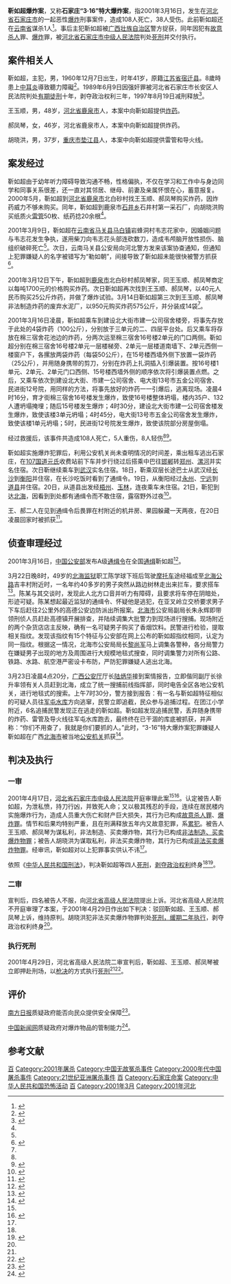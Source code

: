 '''靳如超爆炸案'''，又称'''石家庄“3·16”特大爆炸案'''，指2001年3月16日，发生在[[河北省|河北省]][[石家庄市|石家庄市]]的一起恶性[[爆炸|爆炸]]刑事案件，造成108人死亡，38人受伤。此前靳如超还在[[云南省|云南省]]谋杀1人<ref>{{cite web|title=昨晨靳如超被生擒石家庄市“3·16”特大爆炸案告破|url=http://www.legaldaily.com.cn/gb/content/2001-03/24/content_15253.htm|accessdate=2009-06-08|date=2001-03-24|publisher=法制日报|language=zh-hans|dead-url=no|archiveurl=https://web.archive.org/web/20070419001346/http://www.legaldaily.com.cn/gb/content/2001-03/24/content_15253.htm|archivedate=2007-04-19}}</ref>。事后主犯靳如超被[[广西壮族自治区|广西壮族自治区]]警方捉获，同年因犯有[[故意杀人|故意杀人]]罪、[[爆炸|爆炸]]罪，被[[河北省石家庄市中级人民法院|河北省石家庄市中级人民法院]]判处[[死刑|死刑]]并交付执行。

== 案件相关人 ==
靳如超，主犯，男，1960年12月7日出生，时年41岁，原籍[[江苏省|江苏省]][[宿迁县|宿迁县]]。8歲時患上[[中耳炎|中耳炎]]導致聽力障礙<ref>{{Cite web|title=石家庄316特大爆炸案反思录|url=http://www.xinhuanet.com/focus/xiangguan/jiaodian00503.htm|accessdate=2019-10-07|dead-url=no|archivedate=2020-08-13|archiveurl=https://web.archive.org/web/20200813033427/http://www.xinhuanet.com/focus/xiangguan/jiaodian00503.htm}}</ref>。1989年6月9日因强奸罪被河北省石家庄市长安区人民法院判处[[有期徒刑|有期徒刑]]十年，剥夺政治权利三年，1997年8月19日减刑释放<ref name="judgement">{{cite web|title=靳如超故意杀人、爆炸等案的判决书|url=http://www.chinalawedu.com/news/2005/4/ma61204751501924500217328.html|accessdate=2009-06-08|publisher=法院}}{{dead link|date=2018-05|bot=InternetArchiveBot|fix-attempted=yes}}</ref>。

王玉顺，男，48岁，[[河北省|河北省]][[鹿泉区|鹿泉市]]人，本案中向靳如超提供[[炸药|炸药]]。

郝凤琴，女，46岁，河北省鹿泉市人，本案中向靳如超提供炸药。

胡晓洪，男，37岁，[[重庆市|重庆市]][[垫江县|垫江县]]人，本案中向靳如超提供雷管和导火线。

== 案发经过 ==

{{location map+|float=left|China Shijiazhuang|width=270|caption=爆炸地点
<br/>1. 棉三宿舍 <br/>2. 市建一宿舍 <br/>3. 五金公司宿舍 <br/>4. 民进街12号院
|places=
{{Location map~|China Shijiazhuang|coordinates={{coord|38.009881|N|114.5062583|E}}|label=1|position=right|marksize=6}}
{{Location map~|China Shijiazhuang|coordinates={{coord|38.051499|N|114.5116008|E}}|label=2|position=right|marksize=6}}
{{Location map~|China Shijiazhuang|coordinates={{coord|38.06285|N|114.4550719|E}}|label=3|position=bottom|marksize=6}}
{{Location map~|China Shijiazhuang|coordinates={{coord|38.037846|N|114.4945238|E}}|label=4|position=top|marksize=6}}
}}

靳如超由于幼年听力障碍导致沟通不畅，性格偏执，不仅在学习和工作中与身边同学和同事关系很差，还一直对其邻居、继母、前妻及亲属怀恨在心，蓄意报复。2000年5月，靳如超到[[河北省|河北省]][[鹿泉区|鹿泉市]]北白砂村找王玉顺、郝凤琴购买炸药，因炸药威力不够未购买。同年，靳如超到鹿泉市[[石井乡_(石家庄市)|石井乡]]石井村第一采石厂，向胡晓洪购买纸质火[[雷管|雷管]]50枚、纸药捻20余根<ref name="judgement" />。

2001年3月9日，靳如超在[[云南省|云南省]][[马关县|马关县]][[马白镇|马白镇]]岩蜂洞村韦志花家中，因婚姻问题与韦志花发生争执，遂用柴刀向韦志花头部连砍数刀，造成韦颅脑开放性损伤、脑组织破碎死亡<ref name="judgement" />。次日，云南马关县公安局向河北警方发来该案协查通知，但通知上犯罪嫌疑人的名字被错写为“勒如朝”，间接导致了靳如超未能很快被警方抓获<ref>{{Cite web|title=长篇：石家庄警方侦破特大爆炸案追记|url=http://www.xinhuanet.com/focus/xiangguan/lianjie06.htm|accessdate=2021-01-23|publisher=新华网|archive-url=https://web.archive.org/web/20210129083737/http://www.xinhuanet.com/focus/xiangguan/lianjie06.htm|archive-date=2021-01-29|dead-url=no}}</ref>。

2001年3月12日下午，靳如超到[[鹿泉区|鹿泉市]]北白砂村郝凤琴家，同王玉顺、郝凤琴商定以每吨1700元的价格购买炸药。次日靳如超再次找到王玉顺、郝凤琴，以40元人民币购买25公斤炸药，并做了爆炸试验。3月14日靳如超第三次到王玉顺、郝凤琴非法制造炸药的废弃水泥厂，以950元购买炸药575公斤，并分装成14袋<ref name="judgement" />。

2001年3月16日凌晨，靳如超乘车到建设北大街市建一公司宿舍楼旁，将事先存放于此处的4袋炸药（100公斤），分别放于三单元的二、四层平台处。后又乘车将存放在棉三宿舍花池边的炸药，分两次运至棉三宿舍16号楼2单元的门口两侧。靳如超分别在棉三宿舍16号楼2单元一层楼梯旁、2单元一层楼道南墙下、2单元西侧一楼窗户下，各摞放两袋炸药（每袋50公斤），在15号楼西墙外侧下放置一袋炸药（25公斤），并用随身携带的剪刀，分别在炸药上扎洞插入引爆装置。按16号楼1单元、2单元、2单元门口西侧、15号楼西墙外侧的顺序依次将引爆装置点燃。之后，又乘车依次到建设北大街、市建一公司宿舍、电大街13号市五金公司宿舍、民进街12号院，用同样的方法，将事先放好的炸药一一引爆后，逃离现场。凌晨4时16分，育才街棉三宿舍16号楼发生爆炸，致使16号楼整体坍塌，楼内35户、132人遭坍塌掩埋；随后15号楼发生爆炸；4时30分，建设北大街市建一公司宿舍楼发生爆炸，致使该楼3单元坍塌；4时45分，电大街13号市五金公司宿舍发生爆炸，致使该楼1单元坍塌；5时，民进街12号院发生爆炸，致使该院部分房屋倒塌。

经过救援后，该事件共造成108人死亡，5人重伤，8人轻伤<ref name="judgement" /><ref>{{cite web|title=石家庄爆炸案恶魔靳如超供认作案经过|url=http://www.gzjd.gov.cn/pub/index_jsp_catid_11_24_id_1157.html|accessdate=2009-06-08|author=张光卿 卫东|publisher=广州公安局|archiveurl=https://web.archive.org/web/20100905062322/http://www.gzjd.gov.cn/pub/index_jsp_catid_11_24_id_1157.html|archivedate=2010-09-05|dead-url=yes}}</ref>。

靳如超实施爆炸犯罪后，利用公安机关尚未查明情况的时间差，乘出租车逃出石家庄，在[[107国道|107国道]][[元氏县|元氏]]收费站前下车并步行绕过后搭乘中巴往[[邯郸市|邯郸]]转[[郑州市|郑州]]、[[漯河市|漯河]]并实名住宿。次日靳继续乘车到[[武汉市|武汉]]实名住宿。18日，靳乘双层长途巴士从武汉经[[长沙市|长沙]]到[[衡阳市|衡阳]]并住宿，在长沙吃饭时看到了通缉令。19日，从衡阳经过[[永州市|永州]]、[[宁远县|宁远]]到[[道县|道县]]并住宿。20日，从道县出发经[[梧州市|梧州]]、[[玉林市|玉林]]，连夜乘车未住宿。21日，靳犯到达[[北海市|北海]]，因看到到处都有通缉令而不敢住宿，露宿野外过夜<ref>{{Cite web|title=长篇：石家庄警方侦破特大爆炸案追记三|url=http://www.xinhuanet.com/focus/xiangguan/lianjie08.htm|accessdate=2021-01-07|work=新华网|archive-url=https://web.archive.org/web/20210108163922/http://www.xinhuanet.com/focus/xiangguan/lianjie08.htm|archive-date=2021-01-08|dead-url=no}}</ref>。

王、郝二人在见到通缉令后畏罪在村附近的机井房、果园躲藏一天两夜，在20日凌晨回家时被抓获<ref>{{Cite web|title=长篇：石家庄警方侦破特大爆炸案追记二|url=http://www.xinhuanet.com/focus/xiangguan/lianjie07.htm|accessdate=2021-01-07|work=新华网|archive-url=https://web.archive.org/web/20210109161042/http://www.xinhuanet.com/focus/xiangguan/lianjie07.htm|archive-date=2021-01-09|dead-url=no}}</ref>。

== 侦查审理经过 ==
2001年3月16日，[[中华人民共和国公安部|中国公安部]]发布A级[[通緝|通缉令]]在全国[[通缉|通缉]]靳如超<ref>{{cite web|title=2001年3月16日 石家庄发生爆炸案 造成108人死|url=http://news.sohu.com/20090316/n262805685.shtml|accessdate=2009-06-08|date=2009-03-16|publisher=搜狐网|dead-url=no|archiveurl=https://web.archive.org/web/20160305015338/http://news.sohu.com/20090316/n262805685.shtml|archivedate=2016-03-05}}</ref>。

3月22日晚8时，49岁的[[北海监狱|北海监狱]]职工陈学球下班后驾驶[[摩托车|摩托车]]途经福成至[[北海公路|北海公路]]吉丰村附近时，一名年约40多岁的男子突然从路边树林走出来拦车，要求搭车<ref>{{Cite web|title=他第一个发现了靳如超|url=http://www.xinhuanet.com/focus/xiangguan/lianjie01.htm|accessdate=2021-01-07|work=新华网|archive-date=2021-01-09|archive-url=https://web.archive.org/web/20210109123752/http://www.xinhuanet.com/focus/xiangguan/lianjie01.htm|dead-url=no}}</ref>。陈某与其交谈时，发现此人北方口音并听力有障碍，且要求将车停在阴暗处，形迹可疑。陈某想起最近监狱的通缉令、怀疑他是逃犯，在亚叉岭立交桥要求男子下车后赶往2公里外的高德公安边防派出所报案。[[北海市|北海市]]公安局副局长朱永辉即带领刑侦人员赶赴高德镇开展排查，并陆续调集大批警力到现场进行搜捕。现场附近的两个杂货店店主反映，确有一名可疑男子购买了香烟饮料。民警进行检验，提取相关指纹。发现该指纹有15个特征与公安部在网上公布的靳如超指纹相同，认定为同一指纹。根据这一情况，北海市公安局局长[[黎尚军|黎尚军]]马上调集各警种，各分局警力在嫌疑男子出现的地方及周围进行大规模地毯式搜查，同时调集警力对所有公路、铁路、水路、航空港严密设卡布防，严防犯罪嫌疑人逃出北海。

3月23日凌晨4点20分，[[广西壮族自治区公安厅|广西公安厅]]厅长[[陆炳华|陆炳华]]接到案情报告，立即偕同副厅长徐升率领有关人员赶到北海，成立了统一搜捕前线指挥部，同时电告全区各地公安机关，进行地毯式的搜索。上午7时30分，警方接到报告：有一名与靳如超特征相似的可疑人员往[[军屯水库|军屯水库]]方向逃窜，民警立即追截，民众参与追捕过程。在团江小学附近，6名追捕民警发现正在逃走的靳如超。靳如超发现追捕民警，丢弃随身携带的炸药、雷管及导火线往军屯水库跑去，最终终在已干涸的库底被抓获，并声称：“你们不用查了，我就是你们要抓的人。”此时，“3-16”特大爆炸案犯罪嫌疑人靳如超在广西[[北海市|北海市]]被当地[[公安机关|公安机关]]抓获<ref name="catch">{{cite web|title=广西警方勇捉恶魔 靳如超浑身筛糠跪地就擒|url=http://news.sina.com.cn/c/215851.html|accessdate=2009-06-08|author=王克础 龙城 邹优健|date=2001-03-25|publisher=新浪网|archiveurl=https://web.archive.org/web/20050301110218/http://news.sina.com.cn/c/215851.html|archivedate=2005-03-01|dead-url=no}}</ref>。

== 判决及执行 ==
=== 一审 ===
{{wikisource|中华人民共和国刑法}}
2001年4月17日，[[河北省石家庄市中级人民法院|河北省石家庄市中级人民法院]]开庭审理此案<ref name="judgement" /><ref name="S">{{cite web|title=石家庄特大爆炸案开庭 靳如超对犯罪事实供认不讳|url=http://www.china.com.cn/chinese/dahei/30155.htm|accessdate=2009-06-08|date=2001-04-17|publisher=新华社|dead-url=no|archiveurl=https://web.archive.org/web/20041122033521/http://www.china.com.cn/chinese/dahei/30155.htm|archivedate=2004-11-22}}</ref>。认定被告人靳如超，为泄私愤，持刀行凶，并致死人命；又以极其残忍的手段，连续在居民楼内实施爆炸行为，造成人员重大伤亡和财产巨大损失，其行为已构成[[故意杀人罪|故意杀人罪]]、[[爆炸罪|爆炸罪]]。情节和后果均特别严重，且在刑满释放五年内又故意犯罪，系[[累犯|累犯]]。被告人王玉顺、郝凤琴为谋私利，非法制造、买卖爆炸物，其行为已构成[[非法制造、买卖爆炸物罪|非法制造、买卖爆炸物罪]]；被告人胡晓洪为谋取私利，非法买卖爆炸物，其行为已构成[[非法买卖爆炸物罪|非法买卖爆炸物罪]]。经审讯，靳如超对以上犯罪事实供认不讳<ref name="S" />。

依照《[[中华人民共和国刑法|中华人民共和国刑法]]》，判决靳如超等四人[[死刑|死刑]]，[[剥夺政治权利|剥夺政治权利]]终身<ref name="judgement" /><ref>{{cite web|title=石家庄爆炸案靳如超等四人一审被判死刑|url=http://www.chinanews.com.cn/2001-04-18/26/86529.html|accessdate=2009-06-08|date=2001-04-18|publisher=中国新闻网|archiveurl=https://web.archive.org/web/20041205200505/http://www.chinanews.com.cn/2001-04-18/26/86529.html|archivedate=2004-12-05|dead-url=no}}</ref>。

===二审===
宣判后，四名被告人不服，向[[河北省高级人民法院|河北省高级人民法院]]提出上诉。河北省高级人民法院不开庭审理了本案，于2001年4月29日作出如下判决：驳回靳如超、王玉顺、郝凤琴上诉，维持原判。胡晓洪犯非法买卖爆炸物罪判处[[死刑缓期执行|死刑，缓期二年执行]]，剥夺政治权利终身<ref name="judgement" />。

===执行死刑===
2001年4月29日，河北省高级人民法院二审宣判后，靳如超、王玉顺、郝凤琴被立即押赴刑场，以[[枪毙|枪决]]的方式执行[[死刑|死刑]]<ref name="judgement" /><ref>{{cite web|title=石家庄特大爆炸案终审宣判 元凶靳如超昨日伏法|url=http://www.qingdaonews.com/content/2001-04/30/content_199127.htm|accessdate=2009-06-08|date=2001-04-30|publisher=新华社|dead-url=no|archiveurl=https://web.archive.org/web/20110930182108/http://www.qingdaonews.com/content/2001-04/30/content_199127.htm|archivedate=2011-09-30}}</ref>。

== 评价 ==
[[南方日报|南方日报]]质疑政府能否向民众提供安全保障<ref>{{cite news | language = zh-hans | author = 赵过渡 | coauthors =  | url = http://www.people.com.cn/GB/guandian/183/4855/5331/20010513/463418.html | title = 可怕的不只靳如超 | work =  | publisher = 《[[南方日报|南方日报]]》 | pages =  | date = 2001年5月13日 | accessdate = 2009年6月8日 | archive-url = https://web.archive.org/web/20121115080900/http://www.people.com.cn/GB/guandian/183/4855/5331/20010513/463418.html | archive-date = 2012年11月15日 | dead-url = no }}</ref>。

[[中国新闻社|中国新闻网]]质疑政府对爆炸物品的管制能力<ref>{{cite web | language = zh-hans | publisher = 中国新闻网 | title = 靳如超何以仇视社会？三问石家庄特大爆炸案 | url = http://www.chinanews.com.cn/2001-04-25/26/87952.html | author = 肖玮 | date = 2001年4月25日 | accessdate = 2009年6月8日 | archive-url = https://web.archive.org/web/20081023225720/http://www.chinanews.com.cn/2001-04-25/26/87952.html | archive-date = 2008年10月23日 | dead-url = no }}</ref>。

== 参考文献 ==
{{Reflist}}

[[Category:2001年中国命案|百]]
[[Category:2001年屠杀|Category:2001年屠杀]]
[[Category:中国无故冤杀事件|Category:中国无故冤杀事件]]
[[Category:2000年代中国屠杀事件|Category:2000年代中国屠杀事件]] 
[[Category:21世纪亚洲屠杀事件|Category:21世纪亚洲屠杀事件]]
[[Category:中华人民共和国河北省死刑命案|百]]
[[Category:石家庄命案|Category:石家庄命案]]
[[Category:中华人民共和国恐怖活动|Category:中华人民共和国恐怖活动]]
[[Category:中华人民共和国已执行死刑爆炸罪命案|百]]
[[Category:2001年3月|Category:2001年3月]]
[[Category:2001年河北|Category:2001年河北]]